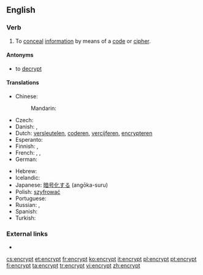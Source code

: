 ==English==

===Verb===
{{en-verb}}

# To [[conceal]] [[information]] by means of a [[code]] or [[cipher]].

====Antonyms====
* to [[decrypt]]

====Translations====
{{trans-top|to conceal information by means of a code or cipher}}
* Chinese:
*: Mandarin: {{t|cmn|加密|tr=jiāmì|sc=Hans}}
* Czech: {{t|cs|zašifrovat}}
* Danish: {{t|da|kryptere}}, {{t|da|enkryptere}}
* Dutch: [[versleutelen]], [[coderen]], [[vercijferen]], [[encrypteren]]
* Esperanto: {{t|eo|ĉifri}}
* Finnish: {{t|fi|kryptata}}, {{t+|fi|salata}}
* French: {{t+|fr|coder}}, {{t+|fr|chiffrer}}, {{t+|fr|crypter}}
* German: {{t+|de|verschlüsseln}}
{{trans-mid}}
* Hebrew: {{t|he|הצפין}}
* Icelandic: {{t|is|dulrita}}
* Japanese: [[暗号化する]] (angōka-suru)
* Polish: [[szyfrować]]
* Portuguese: {{t+|pt|encriptar}}
* Russian: {{t+|ru|шифровать|tr=šifrovát'}} {{impf}}, {{t+|ru|зашифровать|tr=zašifrovát'}} {{pf.}}
* Spanish: {{t+|es|cifrar}}
* Turkish: {{t+|tr|şifrelemek}}
{{trans-bottom}}

===External links===
* {{pedia}}

[[cs:encrypt]]
[[et:encrypt]]
[[fr:encrypt]]
[[ko:encrypt]]
[[it:encrypt]]
[[pl:encrypt]]
[[pt:encrypt]]
[[fi:encrypt]]
[[ta:encrypt]]
[[tr:encrypt]]
[[vi:encrypt]]
[[zh:encrypt]]